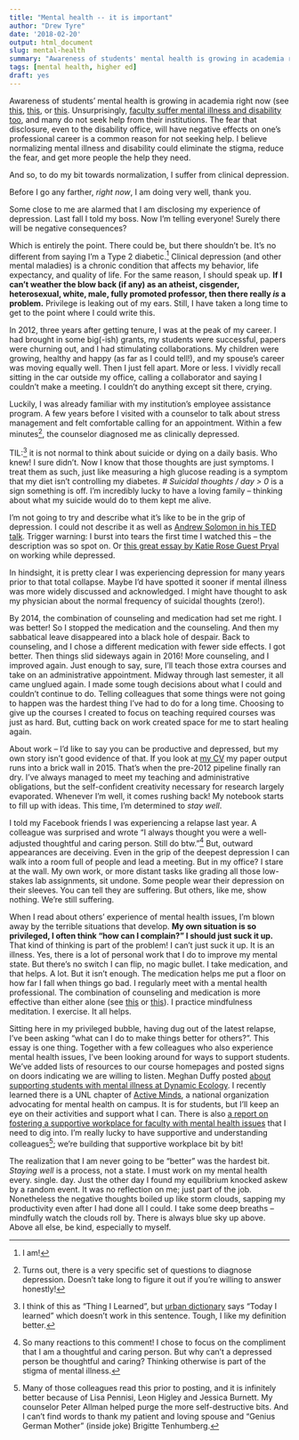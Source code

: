 ```yaml
---
title: "Mental health -- it is important"
author: "Drew Tyre"
date: '2018-02-20'
output: html_document
slug: mental-health
summary: "Awareness of students' mental health is growing in academia right now. Unsurprisingly, faculty suffer mental illness too, and many do not seek help from their institutions. The fear that disclosure, even to the disability office, will have negative effects on one's professional career is a common reason for not seeking help."
tags: [mental health, higher ed]
draft: yes
---
```


Awareness of students' mental health is growing in academia right now (see 
[this](https://www.theatlantic.com/education/archive/2016/07/why-do-so-many-graduate-students-quit/490094/), 
[this](https://dynamicecology.wordpress.com/2016/07/13/life-as-an-anxious-scientist/), or 
[this](https://www.theguardian.com/society/2017/may/23/number-university-dropouts-due-to-mental-health-problems-trebles?CMP=Share_iOSApp_Other). 
Unsurprisingly, [faculty suffer mental illness and disability too](https://www.insidehighered.com/news/2017/06/08/study-faculty-members-mental-health-issues-finds-mix-attitudes-disclosing-and), and many do not seek help from their institutions.
The fear that disclosure, even to the disability office, will have negative effects on one's professional career is a common reason for not seeking help.
I believe normalizing mental illness and disability could eliminate the stigma, reduce the fear, and get more people the help they need.

And so, to do my bit towards normalization, I suffer from clinical depression. 

Before I go any farther, *right now*, I am doing very well, thank you.

Some close to me are alarmed that I am disclosing my experience of depression. 
Last fall I told my boss. 
Now I'm telling everyone! 
Surely there will be negative consequences?

Which is entirely the point. There could be, but there shouldn't be. It's no different from saying I'm a Type 2 diabetic.[^1] 
Clinical depression (and other mental maladies) is a chronic condition that affects my behavior, life expectancy, and quality of life. For the same reason, I should speak up. 
**If I can't weather the blow back (if any) as an atheist, cisgender, heterosexual, white, male, fully promoted professor, then there really *is* a problem.** Privilege is leaking out of my ears.
Still, I have taken a long time to get to the point where I could write this. 

[^1]: I am!

In 2012, three years after getting tenure, I was at the peak of my career. 
I had brought in some big(-ish) grants, my students were successful, papers were churning out, and I had stimulating collaborations. 
My children were growing, healthy and happy (as far as I could tell!), and my spouse's career was moving equally well. 
Then I just fell apart. More or less. 
I vividly recall sitting in the car outside my office, calling a collaborator and saying I couldn't make a meeting. 
I couldn't do anything except sit there, crying. 

Luckily, I was already familiar with my institution's employee assistance program. A few years before I visited with a counselor to talk about stress management and felt comfortable calling for an appointment. 
Within a few minutes[^2], the counselor diagnosed me as clinically depressed. 

[^2]: Turns out, there is a very specific set of questions to diagnose depression. Doesn't take long to figure it out if you're willing to answer honestly!

TIL:[^TIL] it is not normal to think about suicide or dying on a daily basis. Who knew! I sure didn't. 
Now I know that those thoughts are just symptoms. 
I treat them as such, just like measuring a high glucose reading is a symptom that my diet isn't controlling my diabetes. 
*# Suicidal thoughts / day > 0* is a sign something is off.
I'm incredibly lucky to have a loving family --
thinking about what my suicide would do to them kept me alive. 

[^TIL]: I think of this as "Thing I Learned", but [urban dictionary](https://www.urbandictionary.com/define.php?term=TIL) says "Today I learned" which doesn't work in this sentence. Tough, I like my definition better.

I'm not going to try and describe what it's like to be in the grip of depression. 
I could not describe it as well as 
[Andrew Solomon in his TED talk](https://www.ted.com/talks/andrew_solomon_depression_the_secret_we_share?utm_campaign=tedspread--a&utm_medium=referral&utm_source=tedcomshare). 
Trigger warning: I burst into tears the first time I watched this -- the description was so spot on.
Or [this great essay by Katie Rose Guest Pryal](https://chroniclevitae.com/news/1203-working-when-your-brain-isn-t) on working while depressed.

In hindsight, it is pretty clear I was experiencing depression for many years prior to that total collapse. 
Maybe I'd have spotted it sooner if mental illness was more widely discussed and acknowledged.
I might have thought to ask my physician about the normal frequency of suicidal thoughts (zero!). 

By 2014, the combination of counseling and medication had set me right. 
I was better! So I stopped the medication and the counseling. 
And then my sabbatical leave disappeared into a black hole of despair. 
Back to counseling, and I chose a different medication with fewer side effects. I got better. 
Then things slid sideways again in 2016! More counseling, and I improved again. 
Just enough to say, sure, I'll teach those extra courses and take on an administrative appointment. 
Midway through last semester, it all came unglued again. 
I made some tough decisions about what I could and couldn't continue to do. 
Telling colleagues that some things were not going to happen was the hardest thing I've had to do for a long time. 
Choosing to give up the courses I created to focus on teaching required courses was just as hard. 
But, cutting back on work created space for me to start healing again. 

About work -- I'd like to say you can be productive and depressed, but my own story isn't good evidence of that.
If you look at [my CV](https://scholar.google.com/citations?hl=en&user=WafwKngAAAAJ&view_op=list_works&authuser=1&sortby=pubdate) my paper output runs into a brick wall in 2015. 
That's when the pre-2012 pipeline finally ran dry. 
I've always managed to meet my teaching and administrative obligations, but the self-confident creativity necessary for research largely evaporated. 
Whenever I'm well, it comes rushing back! My notebook starts to fill up with ideas.
This time, I'm determined to *stay well*. 

I told my Facebook friends I was experiencing a relapse last year. 
A colleague was surprised and wrote "I always thought you were a well-adjusted thoughtful and caring person. Still do btw."[^quote]
But, outward appearances are deceiving. 
Even in the grip of the deepest depression I can walk into a room full of people and lead a meeting. 
But in my office? 
I stare at the wall. 
My own work, or more distant tasks like grading all those low-stakes lab assignments, sit undone.
Some people wear their depression on their sleeves. 
You can tell they are suffering.
But others, like me, show nothing. We're still suffering.

[^quote]: So many reactions to this comment! I chose to focus on the compliment that I am a thoughtful and caring person. But why can't a depressed person be thoughtful and caring? Thinking otherwise is part of the stigma of mental illness.

When I read about others' experience of mental health issues, I'm blown away by the terrible situations that develop. 
**My own situation is so privileged, I often think "how can I complain?" I should just suck it up.**
That kind of thinking is part of the problem!
I can't just suck it up. It is an illness. 
Yes, there is a lot of personal work that I do to improve my mental state. 
But there's no switch I can flip, no magic bullet. 
I take medication, and that helps. A lot. But it isn't enough.
The medication helps me put a floor on how far I fall when things go bad. 
I regularly meet with a mental health professional. The combination of counseling and medication is more effective than either alone 
(see [this](https://well.blogs.nytimes.com/2015/01/08/to-treat-depression-drugs-or-therapy/) or
[this](https://news.vanderbilt.edu/2014/08/20/drugs-therapy-nonchronic-depression/)).
I practice mindfulness meditation. 
I exercise. It all helps.

Sitting here in my privileged bubble, having dug out of the latest relapse, I've been asking "what can I do to make things better for others?". 
This essay is one thing. 
Together with a few colleagues who also experience mental health issues, I've been looking around for ways to support students. We've added lists of resources to our course homepages and posted signs on doors indicating we are willing to listen.
Meghan Duffy posted [about supporting students with mental illness at Dynamic Ecology](https://dynamicecology.wordpress.com/2018/01/29/how-to-support-undergraduate-students-experiencing-mental-health-concerns/).
I recently learned there is a UNL chapter of [Active Minds](http://www.activeminds.org/), a national organization advocating for mental health on campus. 
It is for students, but I'll keep an eye on their activities and support what I can.
There is also [a report on fostering a supportive workplace for faculty with mental health issues](http://tucollaborative.org/sdm_downloads/supportive-academic-environments-for-faculty-with-mental-illnesses/) that I need to dig into. 
I'm really lucky to have supportive and understanding colleagues[^Acknowledgements]; we're building that supportive workplace bit by bit! 

The realization that I am never going to be "better" was the hardest bit. 
*Staying well* is a process, not a state.
I must work on my mental health every. single. day. 
Just the other day I found my equilibrium knocked askew by a random event.
It was no reflection on me; just part of the job. 
Nonetheless the negative thoughts boiled up like storm clouds, sapping my productivity even after I had done all I could. 
I take some deep breaths -- mindfully watch the clouds roll by. There is always blue sky up above. 
Above all else, be kind, especially to myself.

[^Acknowledgements]: Many of those colleagues read this prior to posting, and it is infinitely better because of Lisa Pennisi, Leon Higley and Jessica Burnett. My counselor Peter Allman helped purge the more self-destructive bits. And I can't find words to thank my patient and loving spouse and "Genius German Mother" (inside joke) Brigitte Tenhumberg. 